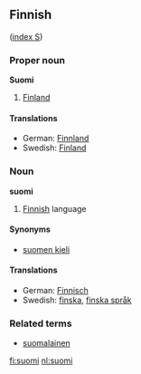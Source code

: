 ==Finnish==
([[Wiktionary:Finnish_index_s|index S]])

===Proper noun===
'''Suomi'''
# [[Finland]]

====Translations====
*German: [[Finnland]] 
*Swedish: [[Finland]]

===Noun===
'''suomi'''

# [[Finnish]] language

====Synonyms====
*[[suomen kieli]]

====Translations====
*German: [[Finnisch]] 
*Swedish: [[finska]], [[finska språk]]

===Related terms===
*[[suomalainen]]

[[fi:suomi]]
[[nl:suomi]]